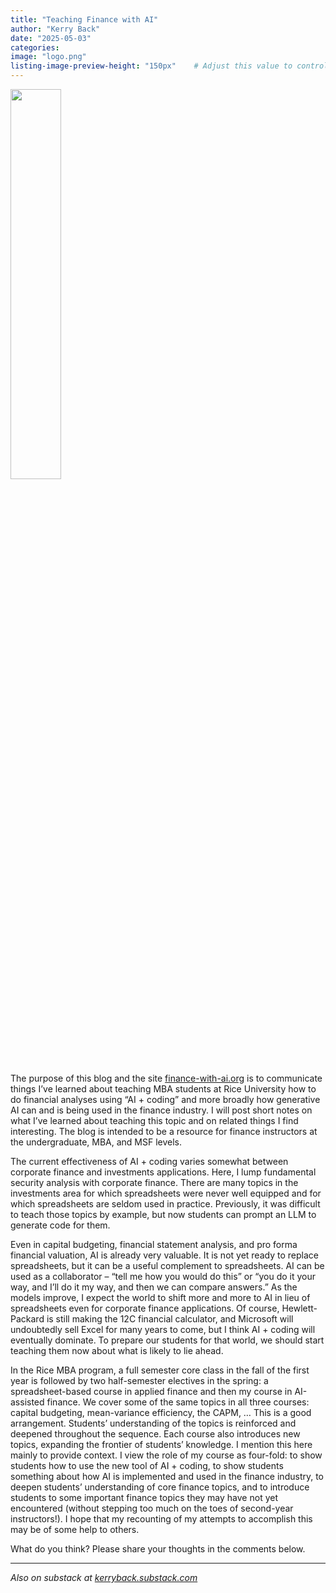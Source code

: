 ```yaml
---
title: "Teaching Finance with AI"
author: "Kerry Back"
date: "2025-05-03"
categories: 
image: "logo.png"
listing-image-preview-height: "150px"    # Adjust this value to control thumbnail size
---
```


![](logo.png){width=40% fig-align="center"}

The purpose of this blog and the site [finance-with-ai.org](https://finance-with-ai.org) is to communicate things I've learned about teaching MBA students at Rice University how to do financial analyses using "AI + coding" and more broadly how generative AI can and is being used in the finance industry.  I will post short notes on what I've learned about teaching this topic and on related things I find interesting.  The blog is intended to be a resource for finance instructors at the undergraduate, MBA, and MSF levels. 

The current effectiveness of AI + coding varies somewhat between corporate finance and investments applications.  Here, I lump fundamental security analysis with corporate finance.  There are many topics in the investments area for which spreadsheets were never well equipped and for which spreadsheets are seldom used in practice.  Previously, it was difficult to teach those topics by example, but now students can prompt an LLM to generate code for them.

Even in capital budgeting, financial statement analysis, and pro forma financial valuation, AI is already very valuable.  It is not yet ready to replace spreadsheets, but it can be a useful complement to spreadsheets.  AI can be used as a collaborator -- "tell me how you would do this" or "you do it your way, and I'll do it my way, and then we can compare answers."  As the models improve, I expect the world to shift more and more to AI in lieu of spreadsheets even for corporate finance applications.  Of course, Hewlett-Packard is still making the 12C financial calculator, and Microsoft will undoubtedly sell Excel for many years to come, but I think AI + coding will eventually dominate.  To prepare our students for that world, we should start teaching them now about what is likely to lie ahead.

In the Rice MBA program, a full semester core class in the fall of the first year is followed by two half-semester electives in the spring: a spreadsheet-based course in applied finance and then my course in AI-assisted finance.  We cover some of the same topics in all three courses: capital budgeting, mean-variance efficiency, the CAPM, ...  This is a good arrangement.  Students' understanding of the topics is reinforced and deepened throughout the sequence.  Each course also introduces new topics, expanding the frontier of students' knowledge.  I mention this here mainly to provide context.  I view the role of my course as four-fold: to show students how to use the new tool of AI + coding, to show students something about how AI is implemented and used in the finance industry, to deepen students' understanding of core finance topics, and to introduce students to some important finance topics they may have not yet encountered (without stepping too much on the toes of second-year instructors!).  I hope that my recounting of my attempts to accomplish this may be of some help to others.

What do you think?  Please share your thoughts in the comments below.

---

*Also on substack at [kerryback.substack.com](https://kerryback.substack.com)*